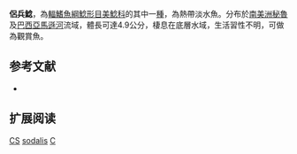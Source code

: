 {{Speciesbox
| name = 侶兵鯰
| image =  
| image_width = 250px
| image_caption = 
| status = NE
| status_system = IUCN3.1
| genus = Corydoras
| species = sodalis
| authority = [[Nijssen_&_Isbrücker|Nijssen & Isbrücker]], 1986
| synonyms =  
}}

'''侶兵鯰'''，為[[輻鰭魚綱|輻鰭魚綱]][[鯰形目|鯰形目]][[美鯰科|美鯰科]]的其中一[[種|種]]，為熱帶淡水魚。分布於[[南美洲|南美洲]][[秘魯|秘魯]]及[[巴西|巴西]][[亞馬遜河|亞馬遜河]]流域，體長可達4.9公分，棲息在底層水域，生活習性不明，可做為觀賞魚。

==参考文献==
*{{FishBase_species|genus=Corydoras|species=sodalis|year=2014|month=11}}

== 扩展阅读 ==
{{refbegin}}
{{wikispecies-inline|Corydoras sodalis|侶兵鯰}}
{{refend}}
{{Taxonbar|from=Q1411317}}

[[Category:觀賞魚|CS]]
[[Category:兵鯰屬|sodalis]]
[[Category:1986年描述的魚類|C]]